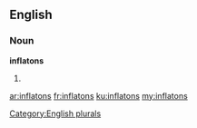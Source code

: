 ==English==

===Noun===
'''inflatons'''

# {{plural of|[[inflaton]]}}

[[Category:English plurals]]

[[ar:inflatons]]
[[fr:inflatons]]
[[ku:inflatons]]
[[my:inflatons]]